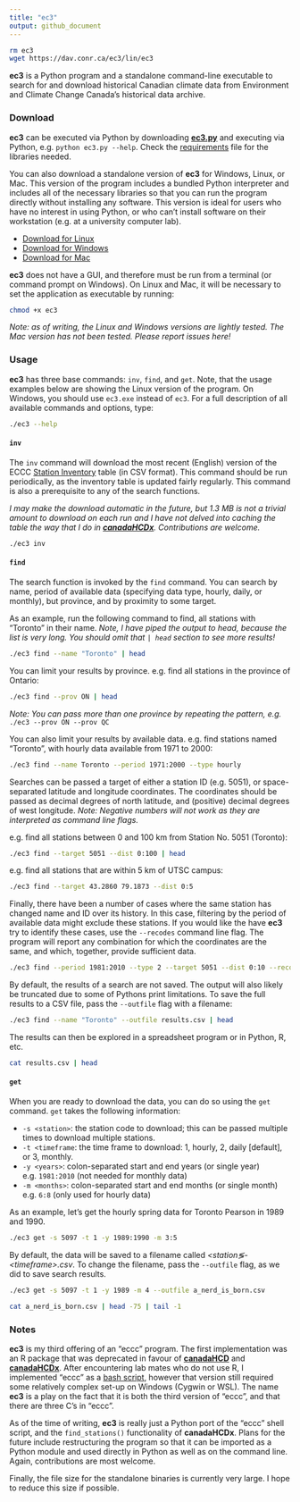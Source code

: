 ```yaml
---
title: "ec3"
output: github_document
---
```


```bash
rm ec3
wget https://dav.conr.ca/ec3/lin/ec3
```


**ec3** is a Python program and a standalone command-line executable to search for and download historical Canadian climate data from Environment and Climate Change Canada's historical data archive. 

### Download

**ec3** can be executed via Python by downloading [**ec3.py**](https://gitlab.com/ConorIA/ec3.py/raw/master/ec3.py?inline=false) and executing via Python, e.g. `python ec3.py --help`. Check the [requirements](https://gitlab.com/ConorIA/ec3.py/raw/master/requirements.txt) file for the libraries needed. 

You can also download a standalone version of **ec3** for Windows, Linux, or Mac. This version of the program includes a bundled Python interpreter and includes all of the necessary libraries so that you can run the program directly without installing any software. This version is ideal for users who have no interest in using Python, or who can't install software on their workstation (e.g. at a university computer lab). 

  - [Download for Linux](https://dav.conr.ca/ec3/lin/ec3)
  - [Download for Windows](https://dav.conr.ca/ec3/win/ec3.exe)
  - [Download for Mac](https://dav.conr.ca/ec3/mac/ec3)
  
**ec3** does not have a GUI, and therefore must be run from a terminal (or command prompt on Windows). On Linux and Mac, it will be necessary to set the application as executable by running:

```bash
chmod +x ec3
```

_Note: as of writing, the Linux and Windows versions are lightly tested. The Mac version has not been tested. Please report issues here!_

### Usage

**ec3** has three base commands: `inv`, `find`, and `get`. Note, that the usage examples below are showing the Linux version of the program. On Windows, you should use `ec3.exe` instead of `ec3`. For a full description of all available commands and options, type:

```bash
./ec3 --help
```


#### `inv`

The `inv` command will download the most recent (English) version of the ECCC [Station Inventory](ftp://client_climate@ftp.tor.ec.gc.ca/Pub/Get_More_Data_Plus_de_donnees/Station%20Inventory%20EN.csv) table (in CSV format). This command should be run periodically, as the inventory table is updated fairly regularly. This command is also a prerequisite to any of the search functions.

_I may make the download automatic in the future, but 1.3 MB is not a trivial amount to download on each run and I have not delved into caching the table the way that I do in [**canadaHCDx**](https://gitlab.com/ConorIA/canadaHCDx/blob/master/R/get_station_data.R). Contributions are welcome._ 

```bash
./ec3 inv
```

#### `find`

The search function is invoked by the `find` command. You can search by name, period of available data (specifying data type, hourly, daily, or monthly), but province, and by proximity to some target. 

As an example, run the following command to find, all stations with "Toronto" in their name. _Note, I have piped the output to head, because the list is very long. You should omit that `| head` section to see more results!_
```bash
./ec3 find --name "Toronto" | head
```

You can limit your results by province. e.g. find all stations in the province of Ontario:
```bash
./ec3 find --prov ON | head
```

_Note: You can pass more than one province by repeating the pattern, e.g._ `./ec3 --prov ON --prov QC`

You can also limit your results by available data. e.g. find stations named "Toronto", with hourly data available from 1971 to 2000:
```bash
./ec3 find --name Toronto --period 1971:2000 --type hourly
```

Searches can be passed a target of either a station ID (e.g. 5051), or space-separated latitude and longitude coordinates. The coordinates should be passed as decimal degrees of north latitude, and (positive) decimal degrees of west longitude. _Note: Negative numbers will not work as they are interpreted as command line flags._

e.g. find all stations between 0 and 100 km from Station No. 5051 (Toronto):
```bash
./ec3 find --target 5051 --dist 0:100 | head
```

e.g. find all stations that are within 5 km of UTSC campus:
```bash
./ec3 find --target 43.2860 79.1873 --dist 0:5
```

Finally, there have been a number of cases where the same station has changed name and ID over its history. In this case, filtering by the period of available data might exclude these stations. If you would like the have **ec3** try to identify these cases, use the `--recodes` command line flag. The program will report any combination for which the coordinates are the same, and which, together, provide sufficient data. 

```bash
./ec3 find --period 1981:2010 --type 2 --target 5051 --dist 0:10 --recodes
```

By default, the results of a search are not saved. The output will also likely be truncated due to some of Pythons print limitations. To save the full results to a CSV file, pass the `--outfile` flag with a filename: 
```bash
./ec3 find --name "Toronto" --outfile results.csv | head
```

The results can then be explored in a spreadsheet program or in Python, R, etc.
```bash
cat results.csv | head
```

#### `get`

When you are ready to download the data, you can do so using the `get` command. `get` takes the following information: 

- `-s <station>`: the station code to download; this can be passed multiple times to download multiple stations. 
- `-t <timeframe`: the time frame to download: 1, hourly, 2, daily [default], or 3, monthly.
- `-y <years>`: colon-separated start and end years (or single year) e.g. `1981:2010` (not needed for monthly data)
- `-m <months>`: colon-separated start and end months (or single month) e.g. `6:8` (only used for hourly data)

As an example, let's get the hourly spring data for Toronto Pearson in 1989 and 1990.
```bash
./ec3 get -s 5097 -t 1 -y 1989:1990 -m 3:5
```

By default, the data will be saved to a filename called _&lt;station&lg;-&lt;timeframe&gt;.csv_. To change the filename, pass the `--outfile` flag, as we did to save search results. 

```bash
./ec3 get -s 5097 -t 1 -y 1989 -m 4 --outfile a_nerd_is_born.csv
```

```bash
cat a_nerd_is_born.csv | head -75 | tail -1 
```

### Notes

**ec3** is my third offering of an "eccc" program. The first implementation was an R package that was deprecated in favour of [**canadaHCD**](https://github.com/gavinsimpson/canadaHCD) and [**canadaHCDx**](https://gitlab.com/ConorIA/canadaHCDx/). After encountering lab mates who do not use R, I implemented "eccc" as a [bash script](https://gitlab.com/ConorIA/shell-scripts/blob/master/eccc/eccc), however that version still required some relatively complex set-up on Windows (Cygwin or WSL). The name **ec3** is a play on the fact that it is both the third version of "eccc", and that there are three C's in "eccc".

As of the time of writing, **ec3** is really just a Python port of the "eccc" shell script, and the `find_stations()` functionality of **canadaHCDx**. Plans for the future include restructuring the program so that it can be imported as a Python module and used directly in Python as well as on the command line. Again, contributions are most welcome.

Finally, the file size for the standalone binaries is currently very large. I hope to reduce this size if possible.
